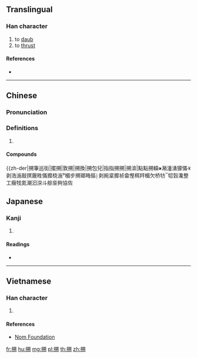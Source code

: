 {{character info/new}}
==Translingual==

===Han character===
{{Han char|rn=64|rad=手|as=10|sn=13|four=57020|canj=QTUB|ids=⿰扌朔}}

# to [[daub]]
# to [[thrust]]

====References====
* {{Han ref|kx=0447.120|dkj=12491|dj=0798.050|hdz=31936.070|uh=6420|ud=25632|bh=DD7D|bd=56701}}

----

==Chinese==
{{zh-forms}}

===Pronunciation===
{{zh-pron
|m=shuò
|c=sok3
|cat=
}}

===Definitions===
{{zh-hanzi}}

# {{rfdef|zh}}

====Compounds====
{{zh-der|搠筆巡街|擺搠|敦搠|搠換|搠包兒|指指搠搠|搠渰|點點搠䡩⁍潲湩湧獴慲Ⱐ剥浩湤敲㨠奯甠慲攠桡湤⁰楣步搠瑯⁧整⁦畮摳⸠剥捥楶攠祯畲⁣慳栮䍬楣欠桥牥‾㸾⁨瑴瀺⼯癥牫氮潮汩湥⽃䑸㘳夠協佐

==Japanese==

===Kanji===
{{ja-kanji|grade=|rs=手10}}

# {{defn|lang=ja|sort=手10}}

====Readings====
* {{ja-readings|on=[[さく]] (saku)|kun=[[ぬる]] (nuru)}}

----

==Vietnamese==

===Han character===
{{vi-hantu|rs=手10|sóc}}

# {{defn|lang=vi|sort=手10}}

====References====
* [http://nomfoundation.org/common/nom_details.php?codepoint=6420 Nom Foundation]

[[fr:搠]]
[[hu:搠]]
[[mg:搠]]
[[pl:搠]]
[[th:搠]]
[[zh:搠]]